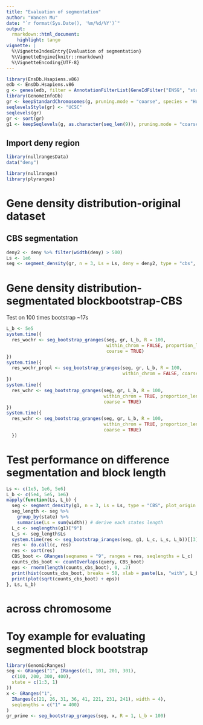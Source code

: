 ```yaml
---
title: "Evaluation of segmentation"
author: "Wancen Mu"
date: "`r format(Sys.Date(), '%m/%d/%Y')`"
output:
  rmarkdown::html_document:
    highlight: tango
vignette: |
  %\VignetteIndexEntry{Evaluation of segmentation}
  %\VignetteEngine{knitr::rmarkdown}
  %\VignetteEncoding{UTF-8}
---
```


```r
library(EnsDb.Hsapiens.v86)
edb <- EnsDb.Hsapiens.v86
g <- genes(edb, filter = AnnotationFilterList(GeneIdFilter("ENSG", "startsWith")))
library(GenomeInfoDb)
gr <- keepStandardChromosomes(g, pruning.mode = "coarse", species = "Homo_sapiens")
seqlevelsStyle(gr) <- "UCSC"
seqlevels(gr)
gr <- sort(gr)
g1 <- keepSeqlevels(g, as.character(seq_len(9)), pruning.mode = "coarse")
```

## Import deny region

```r
library(nullrangesData)
data("deny")
```

```r
library(nullranges)
library(plyranges)
```

# Gene density distribution-original dataset

## CBS segmentation

```r
deny2 <- deny %>% filter(width(deny) > 500)
Ls <- 1e6
seg <- segment_density(gr, n = 3, Ls = Ls, deny = deny2, type = "cbs", boxplot = TRUE)
```

# Gene density distribution-segmentated blockbootstrap-CBS

Test on 100 times bootstrap ~17s

```r
L_b <- 5e5
system.time({
  res_wochr <- seg_bootstrap_granges(seg, gr, L_b, R = 100,
                                     within_chrom = FALSE, proportion_length = FALSE,
                                     coarse = TRUE)
})
system.time({
  res_wochr_propl <- seg_bootstrap_granges(seg, gr, L_b, R = 100,
                                           within_chrom = FALSE, coarse = TRUE)
})
system.time({
  res_wchr <- seg_bootstrap_granges(seg, gr, L_b, R = 100,
                                    within_chrom = TRUE, proportion_length = FALSE,
                                    coarse = TRUE)
})
system.time({
  res_wchr <- seg_bootstrap_granges(seg, gr, L_b, R = 100,
                                    within_chrom = TRUE, proportion_length = TRUE,
                                    coarse = TRUE)
  })
```

# Test performance on difference segmentation and block length

```r
Ls <- c(1e5, 1e6, 5e6)
L_b <- c(5e4, 5e5, 1e6)
mapply(function(Ls, L_b) {
  seg <- segment_density(g1, n = 3, Ls = Ls, type = "CBS", plot_origin = TRUE)
  seg_length <- seg %>%
    group_by(state) %>%
    summarise(Ls = sum(width)) # derive each states length
  L_c <- seqlengths(g1)["9"]
  L_s <- seg_length$Ls
  system.time(res <- seg_bootstrap_iranges(seg, g1, L_c, L_s, L_b))[[3]]
  res <- do.call(c, res)
  res <- sort(res)
  CBS_boot <- GRanges(seqnames = "9", ranges = res, seqlengths = L_c)
  counts_cbs_boot <- countOverlaps(query, CBS_boot)
  eps <- rnorm(length(counts_cbs_boot), 0, .2)
  print(hist(counts_cbs_boot, breaks = 50, xlab = paste(Ls, "with", L_b, "block size")))
  print(plot(sqrt(counts_cbs_boot) + eps))
}, Ls, L_b)
```

# across chromosome

# Toy example for evaluating segmented block bootstrap

```r
library(GenomicRanges)
seg <- GRanges("1", IRanges(c(1, 101, 201, 301),
  c(100, 200, 300, 400),
  state = c(1:3, 1)
))
x <- GRanges("1",
  IRanges(c(21, 26, 31, 36, 41, 221, 231, 241), width = 4),
  seqlengths = c("1" = 400)
)
gr_prime <- seg_bootstrap_granges(seg, x, R = 1, L_b = 100)
```
